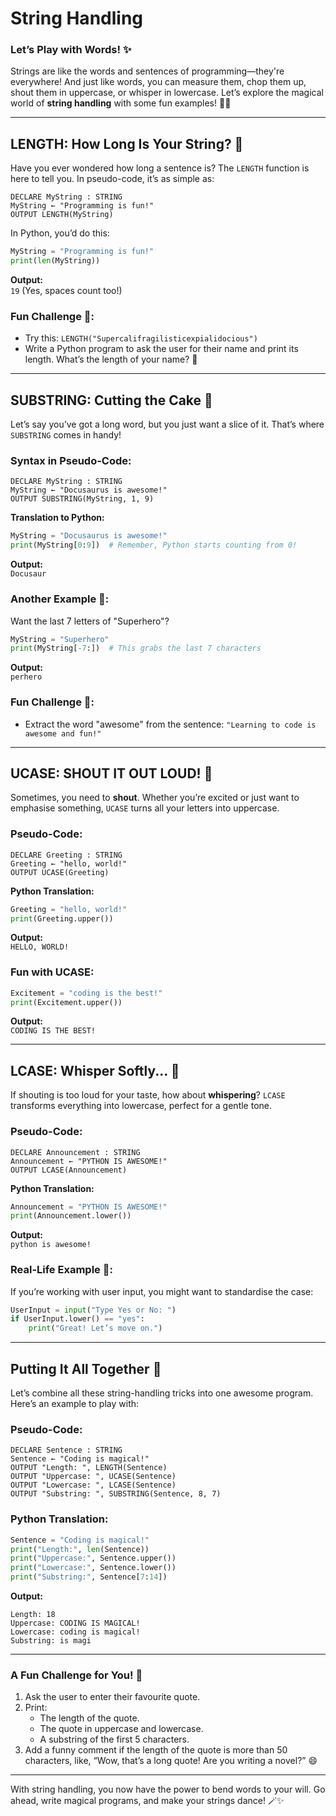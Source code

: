 # String Handling

### Let’s Play with Words! ✨

Strings are like the words and sentences of programming—they're everywhere! And just like words, you can measure them, chop them up, shout them in uppercase, or whisper in lowercase. Let’s explore the magical world of **string handling** with some fun examples! 🧙‍♂️

---

## LENGTH: How Long Is Your String? 📏

Have you ever wondered how long a sentence is? The `LENGTH` function is here to tell you. In pseudo-code, it’s as simple as:

```plaintext
DECLARE MyString : STRING
MyString ← "Programming is fun!"
OUTPUT LENGTH(MyString)
```

In Python, you’d do this:
```python
MyString = "Programming is fun!"
print(len(MyString))
```

**Output:**  
`19` (Yes, spaces count too!)

### Fun Challenge 🎉:
- Try this: `LENGTH("Supercalifragilisticexpialidocious")`
- Write a Python program to ask the user for their name and print its length. What’s the length of your name? 👀

---

## SUBSTRING: Cutting the Cake 🎂

Let’s say you’ve got a long word, but you just want a slice of it. That’s where `SUBSTRING` comes in handy!

### Syntax in Pseudo-Code:
```plaintext
DECLARE MyString : STRING
MyString ← "Docusaurus is awesome!"
OUTPUT SUBSTRING(MyString, 1, 9)
```

**Translation to Python:**
```python
MyString = "Docusaurus is awesome!"
print(MyString[0:9])  # Remember, Python starts counting from 0!
```

**Output:**  
`Docusaur`

### Another Example 🎯:
Want the last 7 letters of "Superhero"?  
```python
MyString = "Superhero"
print(MyString[-7:])  # This grabs the last 7 characters
```

**Output:**  
`perhero`

### Fun Challenge 🎉:
- Extract the word "awesome" from the sentence: `"Learning to code is awesome and fun!"`

---

## UCASE: SHOUT IT OUT LOUD! 📢

Sometimes, you need to **shout**. Whether you’re excited or just want to emphasise something, `UCASE` turns all your letters into uppercase.

### Pseudo-Code:
```plaintext
DECLARE Greeting : STRING
Greeting ← "hello, world!"
OUTPUT UCASE(Greeting)
```

**Python Translation:**
```python
Greeting = "hello, world!"
print(Greeting.upper())
```

**Output:**  
`HELLO, WORLD!`

### Fun with UCASE:
```python
Excitement = "coding is the best!"
print(Excitement.upper())
```

**Output:**  
`CODING IS THE BEST!`  

---

## LCASE: Whisper Softly... 🤫

If shouting is too loud for your taste, how about **whispering**? `LCASE` transforms everything into lowercase, perfect for a gentle tone.

### Pseudo-Code:
```plaintext
DECLARE Announcement : STRING
Announcement ← "PYTHON IS AWESOME!"
OUTPUT LCASE(Announcement)
```

**Python Translation:**
```python
Announcement = "PYTHON IS AWESOME!"
print(Announcement.lower())
```

**Output:**  
`python is awesome!`

### Real-Life Example 🌟:
If you’re working with user input, you might want to standardise the case:
```python
UserInput = input("Type Yes or No: ")
if UserInput.lower() == "yes":
    print("Great! Let’s move on.")
```

---

## Putting It All Together 🎉

Let’s combine all these string-handling tricks into one awesome program. Here’s an example to play with:

### Pseudo-Code:
```plaintext
DECLARE Sentence : STRING
Sentence ← "Coding is magical!"
OUTPUT "Length: ", LENGTH(Sentence)
OUTPUT "Uppercase: ", UCASE(Sentence)
OUTPUT "Lowercase: ", LCASE(Sentence)
OUTPUT "Substring: ", SUBSTRING(Sentence, 8, 7)
```

### Python Translation:
```python
Sentence = "Coding is magical!"
print("Length:", len(Sentence))
print("Uppercase:", Sentence.upper())
print("Lowercase:", Sentence.lower())
print("Substring:", Sentence[7:14])
```

**Output:**
```
Length: 18
Uppercase: CODING IS MAGICAL!
Lowercase: coding is magical!
Substring: is magi
```

---

### A Fun Challenge for You! 🧩

1. Ask the user to enter their favourite quote.
2. Print:
   - The length of the quote.
   - The quote in uppercase and lowercase.
   - A substring of the first 5 characters.
3. Add a funny comment if the length of the quote is more than 50 characters, like, “Wow, that’s a long quote! Are you writing a novel?” 😄

---

With string handling, you now have the power to bend words to your will. Go ahead, write magical programs, and make your strings dance! 🪄✨